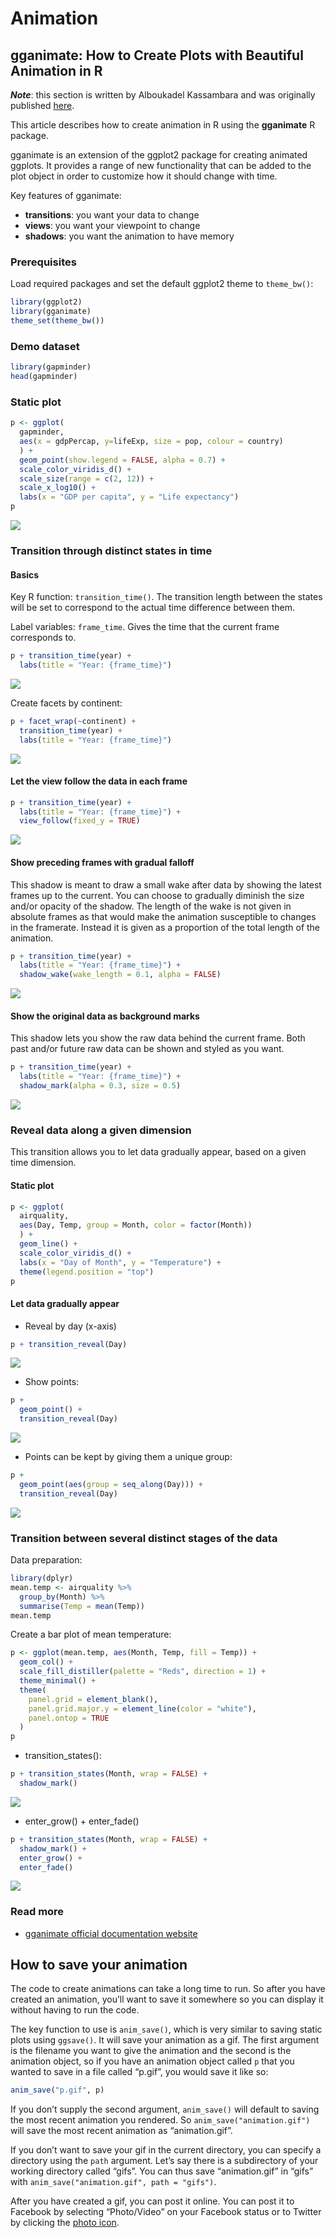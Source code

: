 # Animation

<!-- AR: Every code chunk that creates an animation has eval = FALSE to save on
build time; the book then displays a saved gif (use anim_save()) that is the result of that code chunk. -->

## gganimate: How to Create Plots with Beautiful Animation in R

***Note***: this section is written by Alboukadel Kassambara and was originally published [here](https://www.datanovia.com/en/blog/gganimate-how-to-create-plots-with-beautiful-animation-in-r/).

This article describes how to create animation in R using the **gganimate** R package.

gganimate is an extension of the ggplot2 package for creating animated ggplots. It provides a range of new functionality that can be added to the plot object in order to customize how it should change with time.

Key features of gganimate:

- **transitions**: you want your data to change
- **views**: you want your viewpoint to change
- **shadows**: you want the animation to have memory

### Prerequisites

Load required packages and set the default ggplot2 theme to `theme_bw()`:

```r
library(ggplot2)
library(gganimate)
theme_set(theme_bw())
```

### Demo dataset

```r
library(gapminder)
head(gapminder)
```

### Static plot

<!-- This code chunk caused lots of trouble. It originally came without the -->
<!-- eval=FALSE. And it works fine on its own. But, it fails if it is placed into -->
<!-- the entire book. I am not sure why! Putting in eval=FALSE makes it OK. But -->
<!-- then I needed to save/show a png of the saved image. It all works. But it is -->
<!-- annoying! And I worry that the error is a sympton of a larger problem. -->

<!-- ggsave("images/animation-1.png", p) -->

```r
p <- ggplot(
  gapminder,
  aes(x = gdpPercap, y=lifeExp, size = pop, colour = country)
  ) +
  geom_point(show.legend = FALSE, alpha = 0.7) +
  scale_color_viridis_d() +
  scale_size(range = c(2, 12)) +
  scale_x_log10() +
  labs(x = "GDP per capita", y = "Life expectancy")
p
```

![](images/animation-1.png)

### Transition through distinct states in time

#### Basics

Key R function: `transition_time()`. The transition length between the states will be set to correspond to the actual time difference between them.

Label variables: `frame_time`. Gives the time that the current frame corresponds to.

```r
p + transition_time(year) +
  labs(title = "Year: {frame_time}")
```

![](images/gifs/basics.gif)

Create facets by continent:

```r
p + facet_wrap(~continent) +
  transition_time(year) +
  labs(title = "Year: {frame_time}")
```

![](images/gifs/facet_continent.gif)

#### Let the view follow the data in each frame

```r
p + transition_time(year) +
  labs(title = "Year: {frame_time}") +
  view_follow(fixed_y = TRUE)
```

![](images/gifs/view_follow_data.gif)

#### Show preceding frames with gradual falloff

This shadow is meant to draw a small wake after data by showing the latest frames up to the current. You can choose to gradually diminish the size and/or opacity of the shadow. The length of the wake is not given in absolute frames as that would make the animation susceptible to changes in the framerate. Instead it is given as a proportion of the total length of the animation.

```r
p + transition_time(year) +
  labs(title = "Year: {frame_time}") +
  shadow_wake(wake_length = 0.1, alpha = FALSE)
```

![](images/gifs/gradual_falloff.gif)

#### Show the original data as background marks

This shadow lets you show the raw data behind the current frame. Both past and/or future raw data can be shown and styled as you want.

```r
p + transition_time(year) +
  labs(title = "Year: {frame_time}") +
  shadow_mark(alpha = 0.3, size = 0.5)
```

![](images/gifs/background_marks.gif)

### Reveal data along a given dimension

This transition allows you to let data gradually appear, based on a given time dimension.

#### Static plot

```r
p <- ggplot(
  airquality,
  aes(Day, Temp, group = Month, color = factor(Month))
  ) +
  geom_line() +
  scale_color_viridis_d() +
  labs(x = "Day of Month", y = "Temperature") +
  theme(legend.position = "top")
p
```

#### Let data gradually appear

- Reveal by day (x-axis)

```r
p + transition_reveal(Day)
```

![](images/gifs/reveal_by_day.gif)

- Show points:

```r
p + 
  geom_point() +
  transition_reveal(Day)
```

![](images/gifs/show_points.gif)

- Points can be kept by giving them a unique group:

```r
p + 
  geom_point(aes(group = seq_along(Day))) +
  transition_reveal(Day)
```

![](images/gifs/unique_group.gif)

### Transition between several distinct stages of the data

Data preparation:

```r
library(dplyr)
mean.temp <- airquality %>%
  group_by(Month) %>%
  summarise(Temp = mean(Temp))
mean.temp
```

Create a bar plot of mean temperature:

```r
p <- ggplot(mean.temp, aes(Month, Temp, fill = Temp)) +
  geom_col() +
  scale_fill_distiller(palette = "Reds", direction = 1) +
  theme_minimal() +
  theme(
    panel.grid = element_blank(),
    panel.grid.major.y = element_line(color = "white"),
    panel.ontop = TRUE
  )
p
```

- transition_states():

```r
p + transition_states(Month, wrap = FALSE) +
  shadow_mark()
```

![](images/gifs/transition_states.gif)

- enter_grow() + enter_fade()

```r
p + transition_states(Month, wrap = FALSE) +
  shadow_mark() +
  enter_grow() +
  enter_fade()
```

![](images/gifs/enter_grow.gif)

<!-- ### Save animation -->

<!-- If you need to save the animation for later use you can use the ``anim_save()`` function. -->

<!-- It works much like ``ggsave()`` from ggplot2 and automatically grabs the last rendered animation if you do not specify one directly. -->

<!-- Example of usage: -->

<!-- AR: the blog post has no example so I wrote a different section below called "How to save your animation" -->

### Read more

- [gganimate official documentation website](https://gganimate.com/index.html)

## How to save your animation

The code to create animations can take a long time to run.  So after you have created an animation, you'll want to save it somewhere so you can display it without having to run the code.  

<!-- AR: if ggsave() is not discussed before now, it may be helpful to add. -->

The key function to use is `anim_save()`, which is very similar to saving static plots using `ggsave()`.  It will save your animation as a gif.  The first argument is the filename you want to give the animation and the second is the animation object, so if you have an animation object called `p` that you wanted to save in a file called "p.gif", you would save it like so:

```r
anim_save("p.gif", p)
```

If you don't supply the second argument, `anim_save()` will default to saving the most recent animation you rendered.  So `anim_save("animation.gif")` will save the most recent animation as "animation.gif".

If you don't want to save your gif in the current directory, you can specify a directory using the `path` argument. Let's say there is a subdirectory of your working directory called "gifs".  You can thus save "animation.gif" in "gifs" with `anim_save("animation.gif", path = "gifs")`.

After you have created a gif, you can post it online.  You can post it to Facebook by selecting "Photo/Video" on your Facebook status or to Twitter by clicking the [photo icon](https://help.twitter.com/en/using-twitter/tweeting-gifs-and-pictures).
